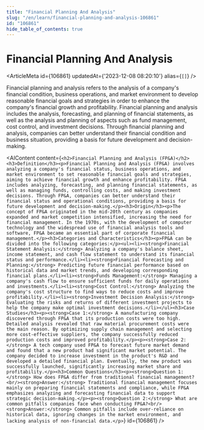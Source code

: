 ```yaml
---
title: "Financial Planning And Analysis"
slug: "/en/learn/financial-planning-and-analysis-106861"
id: "106861"
hide_table_of_contents: true
---
```



# Financial Planning And Analysis

<ArticleMeta id={106861} updatedAt={'2023-12-08 08:20:10'} alias={`[]`} />
<div className='border-solid border-b border-t-0 my-4 border-[var(--ifm-color-gray-300)]' />

Financial planning and analysis refers to the analysis of a company's financial condition, business operations, and market environment to develop reasonable financial goals and strategies in order to enhance the company's financial growth and profitability. Financial planning and analysis includes the analysis, forecasting, and planning of financial statements, as well as the analysis and planning of aspects such as fund management, cost control, and investment decisions. Through financial planning and analysis, companies can better understand their financial condition and business situation, providing a basis for future development and decision-making.

<AIContent content={`<h2>Financial Planning and Analysis (FP&A)</h2><h3>Definition</h3><p>Financial Planning and Analysis (FP&A) involves analyzing a company's financial status, business operations, and market environment to set reasonable financial goals and strategies, aiming to achieve financial growth and enhance profitability. FP&A includes analyzing, forecasting, and planning financial statements, as well as managing funds, controlling costs, and making investment decisions. Through FP&A, companies can better understand their financial status and operational conditions, providing a basis for future development and decision-making.</p><h3>Origin</h3><p>The concept of FP&A originated in the mid-20th century as companies expanded and market competition intensified, increasing the need for financial management. In the 1970s, with the development of computer technology and the widespread use of financial analysis tools and software, FP&A became an essential part of corporate financial management.</p><h3>Categories and Characteristics</h3><p>FP&A can be divided into the following categories:</p><ul><li><strong>Financial Statement Analysis:</strong> Analyzing a company's balance sheet, income statement, and cash flow statement to understand its financial status and performance.</li><li><strong>Financial Forecasting and Planning:</strong> Predicting future financial performance based on historical data and market trends, and developing corresponding financial plans.</li><li><strong>Funds Management:</strong> Managing a company's cash flow to ensure sufficient funds for daily operations and investments.</li><li><strong>Cost Control:</strong> Analyzing the company's cost structure to find ways to reduce costs and improve profitability.</li><li><strong>Investment Decision Analysis:</strong> Evaluating the risks and returns of different investment projects to help the company make optimal investment decisions.</li></ul><h3>Case Studies</h3><p><strong>Case 1:</strong> A manufacturing company discovered through FP&A that its production costs were too high. Detailed analysis revealed that raw material procurement costs were the main reason. By optimizing supply chain management and selecting more cost-effective suppliers, the company successfully reduced production costs and improved profitability.</p><p><strong>Case 2:</strong> A tech company used FP&A to forecast future market demand and found that a new product had significant market potential. The company decided to increase investment in the product's R&D and developed a detailed financial plan. Eventually, the new product was successfully launched, significantly increasing market share and profitability.</p><h3>Common Questions</h3><p><strong>Question 1:</strong> How does FP&A differ from traditional financial management?<br/><strong>Answer:</strong> Traditional financial management focuses mainly on preparing financial statements and compliance, while FP&A emphasizes analyzing and forecasting financial data to support strategic decision-making.</p><p><strong>Question 2:</strong> What are common pitfalls companies face when conducting FP&A?<br/><strong>Answer:</strong> Common pitfalls include over-reliance on historical data, ignoring changes in the market environment, and lacking analysis of non-financial data.</p>`} id={106861} />
